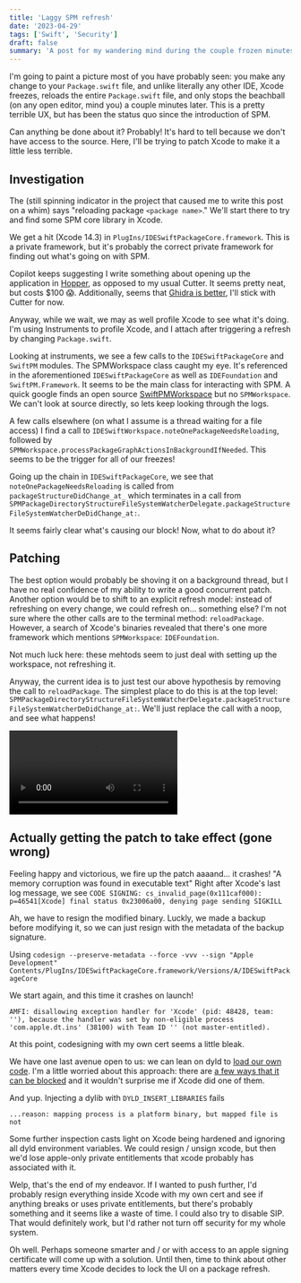 ```yaml
---
title: 'Laggy SPM refresh'
date: '2023-04-29'
tags: ['Swift', 'Security']
draft: false
summary: 'A post for my wandering mind during the couple frozen minutes after any file change in Xcode.'
---
```


I'm going to paint a picture most of you have probably seen: you make any change to your `Package.swift`
file, and unlike literally any other IDE, Xcode freezes, reloads the entire `Package.swift` file,
and only stops the beachball (on any open editor, mind you) a couple minutes later. This is
a pretty terrible UX, but has been the status quo since the introduction of SPM.

Can anything be done about it? Probably! It's hard to tell because we don't have access to the source.
Here, I'll be trying to patch Xcode to make it a little less terrible.

## Investigation

The (still spinning indicator in the project that caused me to write this post on a whim)
says "reloading package `<package name>`." We'll start there to try and find some SPM core library in Xcode.

We get a hit (Xcode 14.3) in `PlugIns/IDESwiftPackageCore.framework`. This is a private framework,
but it's probably the correct private framework for finding out what's going on with SPM.

Copilot keeps suggesting I write something about opening up the application in [Hopper](https://www.hopperapp.com/),
as opposed to my usual Cutter. It seems pretty neat, but costs $100 😱. Additionally,
seems that [Ghidra is better](https://news.ycombinator.com/item?id=25087850), I'll stick with Cutter for now.


Anyway, while we wait, we may as well profile Xcode to see what it's doing. I'm using Instruments
to profile Xcode, and I attach after triggering a refresh by changing `Package.swift`.

Looking at instruments, we see a few calls to the `IDESwiftPackageCore` and `SwiftPM` modules.
The SPMWorkspace class caught my eye. It's referenced in the aforementioned `IDESwiftPackageCore`
as well as `IDEFoundation` and `SwiftPM.Framework`. It seems to be the main class for interacting with SPM.
A quick google finds an open source [SwiftPMWorkspace](https://github.com/apple/sourcekit-lsp/blob/main/Sources/SKSwiftPMWorkspace/SwiftPMWorkspace.swift)
but no `SPMWorkspace`. We can't look at source directly, so lets keep looking through the logs.

A few calls elsewhere (on what I assume is a thread waiting for a file access)
I find a call to `IDESwiftWorkspace.noteOnePackageNeedsReloading`, followed by
`SPMWorkspace.processPackageGraphActionsInBackgroundIfNeeded`. This seems to be the
trigger for all of our freezes!

Going up the chain in `IDESwiftPackageCore`, we see that `noteOnePackageNeedsReloading` is called from `packageStructureDidChange_at_`
which terminates in a call from `SPMPackageDirectoryStructureFileSystemWatcherDelegate.packageStructureFileSystemWatcherDeDidChange_at:`.

It seems fairly clear what's causing our block! Now, what to do about it?

## Patching

The best option would probably be shoving it on a background thread, but I have no real confidence of my ability
to write a good concurrent patch. Another option would be to shift to an explicit refresh model:
instead of refreshing on every change, we could refresh on... something else? I'm not sure
where the other calls are to the terminal method: `reloadPackage`. However, a search of Xcode's binaries
revealed that there's one more framework which mentions `SPMWorkspace`: `IDEFoundation`.

Not much luck here: these mehtods seem to just deal with setting up the workspace, not refreshing it.

Anyway, the current idea is to just test our above hypothesis by removing the call to `reloadPackage`.
The simplest place to do this is at the top level: `SPMPackageDirectoryStructureFileSystemWatcherDelegate.packageStructureFileSystemWatcherDeDidChange_at:`.
We'll just replace the call with a noop, and see what happens!

<video controls loop>
<source src="/static/videos/srf.mkv"/>
</video>


## Actually getting the patch to take effect (gone wrong)

Feeling happy and victorious, we fire up the patch 
aaaand... it crashes! "A memory corruption was found in executable text"
Right after Xcode's last log message, we see
`CODE SIGNING: cs_invalid_page(0x111caf000): p=46541[Xcode] final status 0x23006a00, denying page sending SIGKILL`

Ah, we have to resign the modified binary. Luckly, we made a backup before modifying it, so we can just
resign with the metadata of the backup signature.

Using 
```codesign --preserve-metadata --force -vvv --sign "Apple Development" Contents/PlugIns/IDESwiftPackageCore.framework/Versions/A/IDESwiftPackageCore```

We start again, and this time it crashes on launch!

```
AMFI: disallowing exception handler for 'Xcode' (pid: 48428, team: ''), because the handler was set by non-eligible process 'com.apple.dt.ins' (38100) with Team ID '' (not master-entitled).
```
At this point, codesigning with my own cert seems a little bleak.

We have one last avenue open to us: we can lean on dyld to 
[load our own code](https://yairchu.github.io/posts/intercept-to-fix).
I'm a little worried about this approach: there are [a few ways that it can be blocked](https://pewpewthespells.com/blog/blocking_code_injection_on_ios_and_os_x.html)
and it wouldn't surprise me if Xcode did one of them.

And yup. Injecting a dylib with `DYLD_INSERT_LIBRARIES` fails 
```
...reason: mapping process is a platform binary, but mapped file is not
```
Some further inspection casts light on Xcode being hardened and ignoring all dyld environment variables.
We could resign / unsign xcode, but then we'd lose apple-only private entitlements that xcode probably has associated with it.

Welp, that's the end of my endeavor. If I wanted to push further, I'd probably resign
everything inside Xcode with my own cert and see if anything breaks or uses private entitlements,
but there's probably something and it seems like a waste of time. I could also try to disable SIP.
That would definitely work, but I'd rather not turn off
security for my whole system.

Oh well. Perhaps someone smarter and / or with access to an apple signing certificate will come up with a solution.
Until then, time to think about other matters every time Xcode decides to lock the UI on a package refresh.